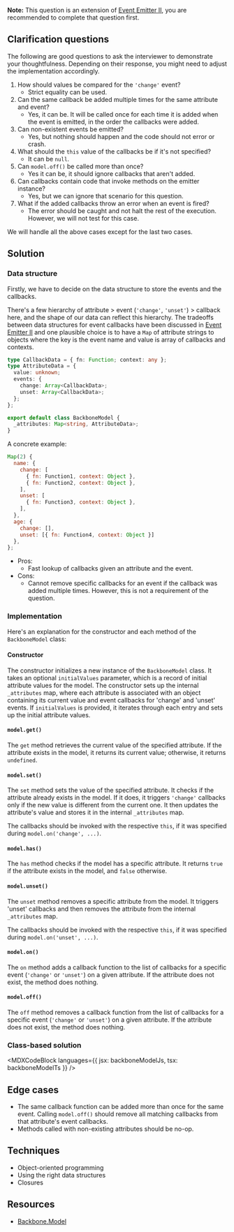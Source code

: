 

**Note:** This question is an extension of [Event Emitter II](/questions/javascript/event-emitter-ii), you are recommended to complete that question first.

## Clarification questions

The following are good questions to ask the interviewer to demonstrate your thoughtfulness. Depending on their response, you might need to adjust the implementation accordingly.

1. How should values be compared for the `'change'` event?
   - Strict equality can be used.
1. Can the same callback be added multiple times for the same attribute and event?
   - Yes, it can be. It will be called once for each time it is added when the event is emitted, in the order the callbacks were added.
1. Can non-existent events be emitted?
   - Yes, but nothing should happen and the code should not error or crash.
1. What should the `this` value of the callbacks be if it's not specified?
   - It can be `null`.
1. Can `model.off()` be called more than once?
   - Yes it can be, it should ignore callbacks that aren't added.
1. Can callbacks contain code that invoke methods on the emitter instance?
   - Yes, but we can ignore that scenario for this question.
1. What if the added callbacks throw an error when an event is fired?
   - The error should be caught and not halt the rest of the execution. However, we will not test for this case.

We will handle all the above cases except for the last two cases.

## Solution

### Data structure

Firstly, we have to decide on the data structure to store the events and the callbacks.

There's a few hierarchy of attribute > event (`'change'`, `'unset'`) > callback here, and the shape of our data can reflect this hierarchy. The tradeoffs between data structures for event callbacks have been discussed in [Event Emitter II](/questions/javascript/event-emitter-ii) and one plausible choice is to have a `Map` of attribute strings to objects where the key is the event name and value is array of callbacks and contexts.

```ts
type CallbackData = { fn: Function; context: any };
type AttributeData = {
  value: unknown;
  events: {
    change: Array<CallbackData>;
    unset: Array<CallbackData>;
  };
};

export default class BackboneModel {
  _attributes: Map<string, AttributeData>;
}
```

A concrete example:

```js
Map(2) {
  name: {
    change: [
      { fn: Function1, context: Object },
      { fn: Function2, context: Object },
    ],
    unset: [
      { fn: Function3, context: Object },
    ],
  },
  age: {
    change: [],
    unset: [{ fn: Function4, context: Object }]
  },
};
```

- Pros:
  - Fast lookup of callbacks given an attribute and the event.
- Cons:
  - Cannot remove specific callbacks for an event if the callback was added multiple times. However, this is not a requirement of the question.

### Implementation

Here's an explanation for the constructor and each method of the `BackboneModel` class:

#### Constructor

The constructor initializes a new instance of the `BackboneModel` class. It takes an optional `initialValues` parameter, which is a record of initial attribute values for the model. The constructor sets up the internal `_attributes` map, where each attribute is associated with an object containing its current value and event callbacks for 'change' and 'unset' events. If `initialValues` is provided, it iterates through each entry and sets up the initial attribute values.

#### `model.get()`

The `get` method retrieves the current value of the specified attribute. If the attribute exists in the model, it returns its current value; otherwise, it returns `undefined`.

#### `model.set()`

The `set` method sets the value of the specified attribute. It checks if the attribute already exists in the model. If it does, it triggers `'change'` callbacks only if the new value is different from the current one. It then updates the attribute's value and stores it in the internal `_attributes` map.

The callbacks should be invoked with the respective `this`, if it was specified during `model.on('change', ...)`.

#### `model.has()`

The `has` method checks if the model has a specific attribute. It returns `true` if the attribute exists in the model, and `false` otherwise.

#### `model.unset()`

The `unset` method removes a specific attribute from the model. It triggers 'unset' callbacks and then removes the attribute from the internal `_attributes` map.

The callbacks should be invoked with the respective `this`, if it was specified during `model.on('unset', ...)`.

#### `model.on()`

The `on` method adds a callback function to the list of callbacks for a specific event (`'change'` or `'unset'`) on a given attribute. If the attribute does not exist, the method does nothing.

#### `model.off()`

The `off` method removes a callback function from the list of callbacks for a specific event (`'change'` or `'unset'`) on a given attribute. If the attribute does not exist, the method does nothing.

### Class-based solution

<MDXCodeBlock languages={{ jsx: backboneModelJs, tsx: backboneModelTs }} />

## Edge cases

- The same callback function can be added more than once for the same event. Calling `model.off()` should remove all matching callbacks from that attribute's event callbacks.
- Methods called with non-existing attributes should be no-op.

## Techniques

- Object-oriented programming
- Using the right data structures
- Closures

## Resources

- [Backbone.Model](https://backbonejs.org/#Model)
